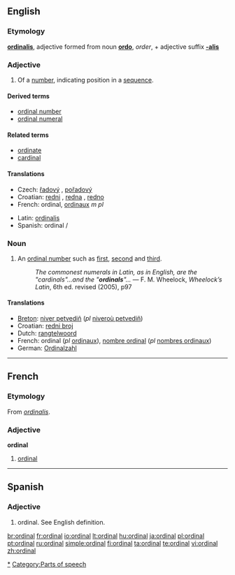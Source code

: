 ==English==

===Etymology===
{{etyl|la}} '''[[ordinalis]]''', adjective formed from noun '''[[ordo]]''', ''order'', + adjective suffix '''[[-alis]]'''

===Adjective===
{{en-adj|-}}

# Of a [[number]], indicating position in a [[sequence]].

====Derived terms====
* [[ordinal number]]
* [[ordinal numeral]]

====Related terms====
* [[ordinate]]
* [[cardinal]]

====Translations====
{{top}}
* Czech: [[řadový]] {{m}}, [[pořadový]] {{m}}
* Croatian: [[redni]] {{m}}, [[redna]] {{f}}, [[redno]] {{n}}
* French: ordinal, [[ordinaux]] ''m pl''
{{mid}}
* Latin: [[ordinalis]]
* Spanish: ordinal {{m}}/{{f}}
{{bottom}}

===Noun===
{{wikipedia}}
{{en-noun}}

# An [[ordinal number]] such as [[first]], [[second]] and [[third]].
#: ''The commonest numerals in Latin, as in English, are the "cardinals"...and the "'''ordinals'''"...'' — F. M. Wheelock, ''Wheelock’s Latin'', 6th ed. revised (2005), p97

====Translations====
{{top}}
* [[Breton]]: [[niver petvediñ]] (''pl'' [[niveroù petvediñ]])
* Croatian: [[redni broj]] {{m}}
* Dutch: [[rangtelwoord]] {{n}}
* French: ordinal {{m}} (''pl'' [[ordinaux]]), [[nombre ordinal]] {{m}} (''pl'' [[nombres ordinaux]])
* German: [[Ordinalzahl]]
{{bottom}}

----

==French==

===Etymology===
From {{etyl|la}} ''[[ordinalis]]''.

===Adjective===
'''ordinal'''

# [[#Adjective|ordinal]]

----

==Spanish==

===Adjective===
{{es-adj|f=ordinal|pl=ordinales}}

# ordinal.  See English definition.

[[Category:Numbers|*]]
[[Category:Parts of speech]]

[[br:ordinal]]
[[fr:ordinal]]
[[io:ordinal]]
[[lt:ordinal]]
[[hu:ordinal]]
[[ja:ordinal]]
[[pl:ordinal]]
[[pt:ordinal]]
[[ru:ordinal]]
[[simple:ordinal]]
[[fi:ordinal]]
[[ta:ordinal]]
[[te:ordinal]]
[[vi:ordinal]]
[[zh:ordinal]]